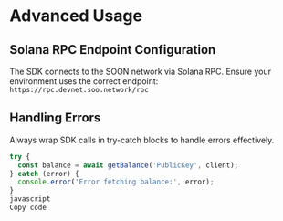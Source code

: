 # Advanced Usage

## Solana RPC Endpoint Configuration
The SDK connects to the SOON network via Solana RPC. Ensure your environment uses the correct endpoint:
`https://rpc.devnet.soo.network/rpc`

## Handling Errors
Always wrap SDK calls in try-catch blocks to handle errors effectively.
```javascript
try {
  const balance = await getBalance('PublicKey', client);
} catch (error) {
  console.error('Error fetching balance:', error);
}
javascript
Copy code
